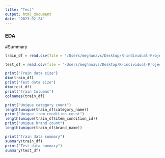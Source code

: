 ```yaml
---
title: "Test"
output: html_document
date: "2023-02-24"
---
```



### EDA

#Summary
```r
train_df = read.csv(file = '/Users/meghanavs/Desktop/R-individual-Project/data/train.tsv', sep = '\t', header = TRUE)

test_df = read.csv(file = '/Users/meghanavs/Desktop/R-individual-Project/data/test.tsv', sep = '\t', header = TRUE)

print("Train data size")
dim(train_df)
print("Test data size")
dim(test_df)
print("Train Columns")
colnames(train_df)

print("Unique category count")
length(unique(train_df$category_name))
print("Unique item condition count")
length(unique(train_df$item_condition_id))
print("Unique brand count")
length(unique(train_df$brand_name))

print("Train data summary")
summary(train_df)
print("Test data summary")
summary(test_df)
```

